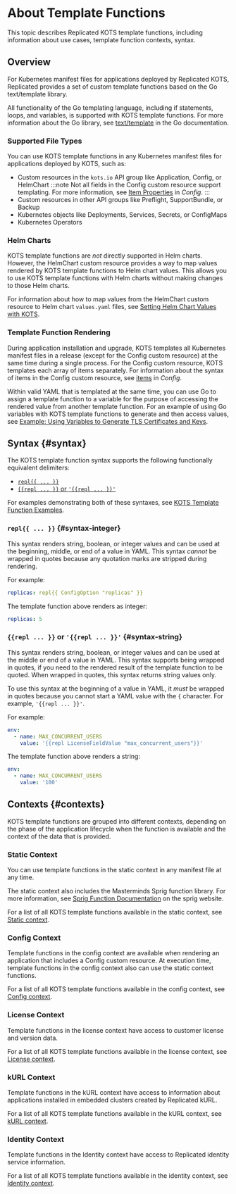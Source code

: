 
# About Template Functions

This topic describes Replicated KOTS template functions, including information about use cases, template function contexts, syntax.

## Overview

For Kubernetes manifest files for applications deployed by Replicated KOTS, Replicated provides a set of custom template functions based on the Go text/template library. 

<UseCases/>

All functionality of the Go templating language, including if statements, loops, and variables, is supported with KOTS template functions. For more information about the Go library, see [text/template](https://golang.org/pkg/text/template/) in the Go documentation.

### Supported File Types

You can use KOTS template functions in any Kubernetes manifest files for applications deployed by KOTS, such as:
* Custom resources in the `kots.io` API group like Application, Config, or HelmChart
  :::note
  Not all fields in the Config custom resource support templating. For more information, see [Item Properties](/reference/custom-resource-config#item-properties) in _Config_.
  :::
* Custom resources in other API groups like Preflight, SupportBundle, or Backup
* Kubernetes objects like Deployments, Services, Secrets, or ConfigMaps
* Kubernetes Operators

### Helm Charts

KOTS template functions are _not_ directly supported in Helm charts. However, the HelmChart custom resource provides a way to map values rendered by KOTS template functions to Helm chart values. This allows you to use KOTS template functions with Helm charts without making changes to those Helm charts.

For information about how to map values from the HelmChart custom resource to Helm chart `values.yaml` files, see [Setting Helm Chart Values with KOTS](/vendor/helm-optional-value-keys).

### Template Function Rendering

During application installation and upgrade, KOTS templates all Kubernetes manifest files in a release (except for the Config custom resource) at the same time during a single process. For the Config custom resource, KOTS templates each array of items separately. For information about the syntax of items in the Config custom resource, see [items](/reference/custom-resource-config#items) in _Config_.

Within valid YAML that is templated at the same time, you can use Go to assign a template function to a variable for the purpose of accessing the rendered value from another template function. For an example of using Go variables with KOTS template functions to generate and then access values, see [Example: Using Variables to Generate TLS Certificates and Keys](/reference/template-functions-config-context#tls-cert-example).

## Syntax {#syntax}

The KOTS template function syntax supports the following functionally equivalent delimiters:
* [`repl{{ ... }}`](#syntax-integer)
* [`{{repl ... }}` or `'{{repl ... }}'`](#syntax-string)

For examples demonstrating both of these syntaxes, see [KOTS Template Function Examples](/reference/template-functions-examples).

### `repl{{ ... }}` {#syntax-integer}

This syntax renders string, boolean, or integer values and can be used at the beginning, middle, or end of a value in YAML. This syntax _cannot_ be wrapped in quotes because any quotation marks are stripped during rendering.

For example:

```yaml
replicas: repl{{ ConfigOption "replicas" }}
```
The template function above renders as integer:

```yaml
replicas: 5
```

### `{{repl ... }}` or `'{{repl ... }}'` {#syntax-string}

This syntax renders string, boolean, or integer values and can be used at the middle or end of a value in YAML. This syntax supports being wrapped in quotes, if you need to the rendered result of the template function to be quoted. When wrapped in quotes, this syntax returns string values only. 

To use this syntax at the beginning of a value in YAML, it _must_ be wrapped in quotes because you cannot start a YAML value with the `{` character. For example, `'{{repl ... }}'`.

For example:

```yaml
env:
  - name: MAX_CONCURRENT_USERS
    value: '{{repl LicenseFieldValue "max_concurrent_users"}}'
```
The template function above renders a string:

```yaml
env:
  - name: MAX_CONCURRENT_USERS
    value: '100'
```


## Contexts {#contexts}

KOTS template functions are grouped into different contexts, depending on the phase of the application lifecycle when the function is available and the context of the data that is provided.

### Static Context

You can use template functions in the static context in any manifest file at any time.

The static context also includes the Masterminds Sprig function library. For more information, see [Sprig Function Documentation](http://masterminds.github.io/sprig/) on the sprig website.

For a list of all KOTS template functions available in the static context, see [Static context](template-functions-static-context).

### Config Context

Template functions in the config context are available when rendering an application that includes a Config custom resource.
At execution time, template functions in the config context also can use the static context functions.

For a list of all KOTS template functions available in the config context, see [Config context](template-functions-config-context).

### License Context

Template functions in the license context have access to customer license and version data.

For a list of all KOTS template functions available in the license context, see [License context](template-functions-license-context).

### kURL Context

Template functions in the kURL context have access to information about applications installed in embedded clusters created by Replicated kURL.

For a list of all KOTS template functions available in the kURL context, see [kURL context](template-functions-kurl-context).

### Identity Context

Template functions in the Identity context have access to Replicated identity service information.

For a list of all KOTS template functions available in the identity context, see [Identity context](template-functions-identity-context).
